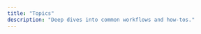 ---
title: "Topics"
description: "Deep dives into common workflows and how-tos."
---

<Cards>
  <Card
    title="How to upload a video"
    href="/topics/how-to-upload-a-video"
    icon="upload-cloud"
    description="Step-by-step guide with screenshots."
  />
</Cards>

